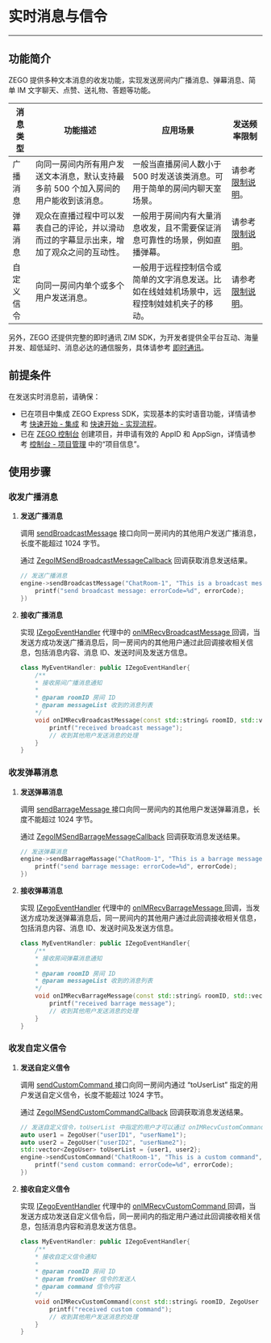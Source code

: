 # 实时消息与信令


- - -

## 功能简介

ZEGO 提供多种文本消息的收发功能，实现发送房间内广播消息、弹幕消息、简单 IM 文字聊天、点赞、送礼物、答题等功能。


| 消息类型 | 功能描述 | 应用场景 | 发送频率限制 |
|-------|--------|--------|--------|
| 广播消息 | 向同一房间内所有用户发送文本消息，默认支持最多前 500 个加入房间的用户能收到该消息。 | 一般当直播房间人数小于 500 时发送该类消息。可用于简单的房间内聊天室场景。 | 请参考 [限制说明](/article/7586)。 |
| 弹幕消息 | 观众在直播过程中可以发表自己的评论，并以滑动而过的字幕显示出来，增加了观众之间的互动性。 | 一般用于房间内有大量消息收发，且不需要保证消息可靠性的场景，例如直播弹幕。 | 请参考 [限制说明](/article/7586)。|
| 自定义信令 | 向同一房间内单个或多个用户发送消息。 | 一般用于远程控制信令或简单的文字消息发送。比如在线娃娃机场景中，远程控制娃娃机夹子的移动。 | 请参考 [限制说明](/article/7586)。 

另外，ZEGO 还提供完整的即时通讯 ZIM SDK，为开发者提供全平台互动、海量并发、超低延时、消息必达的通信服务，具体请参考 [即时通讯](/article/11631)。



## 前提条件

在发送实时消息前，请确保：

- 已在项目中集成 ZEGO Express SDK，实现基本的实时语音功能，详情请参考 [快速开始 - 集成](!ExpressAudioSDK-Integration/SDK_Integration) 和 [快速开始 - 实现流程](!ExpressAudioSDK-Integration/Solution_Implementation)。
- 已在 [ZEGO 控制台](https://console.zego.im) 创建项目，并申请有效的 AppID 和 AppSign，详情请参考 [控制台 - 项目管理](#12107) 中的“项目信息”。


## 使用步骤

### 收发广播消息

1. **发送广播消息**

    调用 [sendBroadcastMessage](@sendBroadcastMessage) 接口向同一房间内的其他用户发送广播消息，长度不能超过 1024 字节。

    通过 [ZegoIMSendBroadcastMessageCallback](@ZegoIMSendBroadcastMessageCallback) 回调获取消息发送结果。

    ```Cpp
    // 发送广播消息
    engine->sendBroadcastMessage("ChatRoom-1", "This is a broadcast message", [=](int errorCode, unsigned long long messageID){
        printf("send broadcast message: errorCode=%d", errorCode);
    })
    ```
2. **接收广播消息**

    实现 [IZegoEventHandler](@-IZegoEventHandler) 代理中的 [onIMRecvBroadcastMessage ](@onIMRecvBroadcastMessage) 回调，当发送方成功发送广播消息后，同一房间内的其他用户通过此回调接收相关信息，包括消息内容、消息 ID、发送时间及发送方信息。

    ```Cpp
    class MyEventHandler: public IZegoEventHandler{
        /**
        * 接收房间广播消息通知
        *
        * @param roomID 房间 ID
        * @param messageList 收到的消息列表
        */
        void onIMRecvBroadcastMessage(const std::string& roomID, std::vector<ZegoBroadcastMessageInfo> messageList) override {
            printf("received broadcast message");
            // 收到其他用户发送消息的处理
        }
    }    
    ```

### 收发弹幕消息

1. **发送弹幕消息**

    调用 [sendBarrageMessage ](@sendBarrageMessage) 接口向同一房间内的其他用户发送弹幕消息，长度不能超过 1024 字节。

    通过 [ZegoIMSendBarrageMessageCallback](@ZegoIMSendBroadcastMessageCallback) 回调获取消息发送结果。

    ```Cpp
    // 发送弹幕消息
    engine->sendBarrageMassage("ChatRoom-1", "This is a barrage message", [=](int errorCode, std::string messageID){
        printf("send barrage message: errorCode=%d", errorCode);
    })
    ```
2. **接收弹幕消息**

    实现 [IZegoEventHandler](@-IZegoEventHandler) 代理中的 [onIMRecvBarrageMessage ](/zh/api?doc=Express_Video_SDK_API~CPP_windows~class~zego-express-i-zego-event-handler#on-im-recv-barrage-message) 回调，当发送方成功发送弹幕消息后，同一房间内的其他用户通过此回调接收相关信息，包括消息内容、消息 ID、发送时间及发送方信息。

    ```Cpp
    class MyEventHandler: public IZegoEventHandler{
        /**
        * 接收房间弹幕消息通知
        *
        * @param roomID 房间 ID
        * @param messageList 收到的消息列表
        */
        void onIMRecvBarrageMessage(const std::string& roomID, std::vector<ZegoBarrageMessageInfo> messageList) override {
            printf("received barrage message");
            // 收到其他用户发送消息的处理
        }
    }    
    ```   

### 收发自定义信令

1. **发送自定义信令**

    调用 [sendCustomCommand ](@sendCustomCommand) 接口向同一房间内通过 “toUserList” 指定的用户发送自定义信令，长度不能超过 1024 字节。

    通过 [ZegoIMSendCustomCommandCallback](@ZegoIMSendCustomCommandCallback) 回调获取消息发送结果。

    ```Cpp
    // 发送自定义信令，toUserList 中指定的用户才可以通过 onIMRecvCustomCommand 收到此信令
    auto user1 = ZegoUser("userID1", "userName1");
    auto user2 = ZegoUser("userID2", "userName2");
    std::vector<ZegoUser> toUserList = {user1, user2};
    engine->sendCustomCommand("ChatRoom-1", "This is a custom command", toUserList, [=](int errorCode){
        printf("send custom command: errorCode=%d", errorCode);
    })
    ```

2. **接收自定义信令**

    实现 [IZegoEventHandler](@-IZegoEventHandler) 代理中的 [onIMRecvCustomCommand ](@onIMRecvCustomCommand) 回调，当发送方成功发送自定义信令后，同一房间内的指定用户通过此回调接收相关信息，包括消息内容和消息发送方信息。

    ```Cpp
    class MyEventHandler: public IZegoEventHandler{
        /**
        * 接收自定义信令通知
        *
        * @param roomID 房间 ID
        * @param fromUser 信令的发送人
        * @param command 信令内容
        */
        void onIMRecvCustomCommand(const std::string& roomID, ZegoUser fromUser, const std::string& command) override {
            printf("received custom command");
            // 收到其他用户发送消息的处理
        }
    }
    ```
